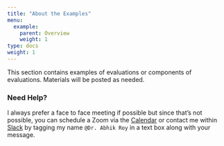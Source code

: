 ```yaml
---
title: "About the Examples"
menu:
  example:
    parent: Overview
    weight: 1
type: docs
weight: 1
---
```


This section contains examples of evaluations or components of evaluations. Materials will be posted as needed.

### Need Help?
I always prefer a face to face meeting if possible but since that's not possible, you can schedule a Zoom via the [Calendar](https://calendly.com/nopiecharts/short30){target="_blank"} or contact me within [Slack](https://2021edp617.slack.com){target="_blank"} by tagging my name `@Dr. Abhik Roy` in a text box along with your message.